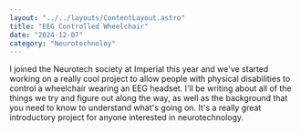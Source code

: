 ```yaml
---
layout: "../../layouts/ContentLayout.astro"
title: "EEG Controlled Wheelchair"
date: "2024-12-07"
category: "Neurotechnoloy"
---
```


I joined the Neurotech society at Imperial this year and we've started working on a really cool project
to allow people with physical disabilities to control a wheelchair wearing an EEG headset. I'll be writing
about all of the things we try and figure out along the way, as well as the background that you need to know
to understand what's going on. It's a really great introductory project for anyone interested in neurotechnology.

